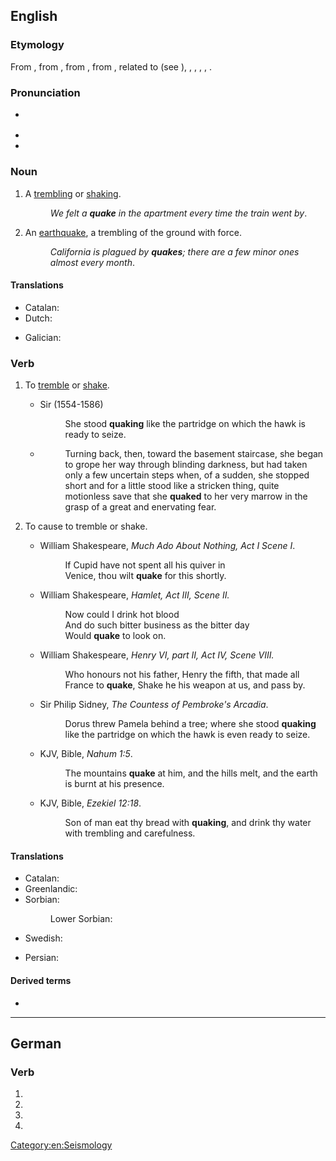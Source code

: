 ==English==

===Etymology===
From {{etyl|enm|en}} {{m|enm|quaken}}, from {{etyl|ang|en}} {{m|ang|cwacian||to quake, tremble, chatter}}, from {{etyl|gem-pro|en}} {{m|gem-pro|*kwakōną||to shake, quiver, tremble}}, from {{etyl|ine-pro|en}} {{m|ine-pro|*gʷog-||to shake, swing}}, related to {{cog|ang|cweccan||to shake, swing, move, vibrate, shake off, give up}} (see {{l|en|quitch}}), <!--{{etyl|frs|-}} {{term|kwakkelje||to flounder, limp|lang=frs}},--> {{cog|nl|kwakkelen||to ail, be ailing}}, {{cog|de|Quackelei||chattering}}, {{cog|da|kvakle||to bungle}}, {{cog|la|vēxō||toss, shake violently, jostle, vex}}, {{cog|ga|bogadh||a move, movement, shift, change}}.

===Pronunciation===
* {{a|GenAm|RP}} {{IPA|/kweɪk/|lang=en}}
* {{audio|en-us-quake.ogg|Audio (US)|lang=en}}
* {{rhymes|eɪk|lang=en}}

===Noun===
{{en-noun}}

# A [[tremble|trembling]] or [[shake|shaking]].
#: ''We felt a '''quake''' in the apartment every time the train went by''.
# An [[earthquake]], a trembling of the ground with force.
#: ''California is plagued by '''quakes'''; there are a few minor ones almost every month''.

====Translations====
{{trans-top|trembling or shaking}}
* Catalan: {{t+|ca|tremolor|m}}
* Dutch: {{t+|nl|beving|f}}
{{trans-mid}}
* Galician: {{t|gl|tremor|m}}
{{trans-bottom}}

{{trans-see|earthquake}}

===Verb===
{{en-verb|quakes|quaking|quaked|past2=quoke|past2_qual=archaic|past3=quook|past3_qual=obsolete}}

# {{lb|en|intransitive}} To [[tremble]] or [[shake]].
#: {{ux|en|I felt the ground '''quaking''' beneath my feet.}}
#* Sir {{w|Philip Sidney}} (1554-1586)
#*: She stood '''quaking''' like the partridge on which the hawk is ready to seize.
#* {{RQ:Vance Nobody|III}}
#*: Turning back, then, toward the basement staircase, she began to grope her way through blinding darkness, but had taken only a few uncertain steps when, of a sudden, she stopped short and for a little stood like a stricken thing, quite motionless save that she '''quaked''' to her very marrow in the grasp of a great and enervating fear.
# {{lb|en|transitive|obsolete}} To cause to tremble or shake.
#* William Shakespeare, ''Much Ado About Nothing, Act I Scene I''.
#*: If Cupid have not spent all his quiver in
#*: Venice, thou wilt '''quake''' for this shortly.
#* William Shakespeare, ''Hamlet, Act III, Scene II.''
#*: Now could I drink hot blood
#*: And do such bitter business as the bitter day
#*: Would '''quake''' to look on.
#* William Shakespeare, ''Henry VI, part II, Act IV, Scene VIII.''
#*: Who honours not his father, Henry the fifth, that made all France to '''quake''', Shake he his weapon at us, and pass by.
#* Sir Philip Sidney, ''The Countess of Pembroke's Arcadia''.
#*: Dorus threw Pamela behind a tree; where she stood '''quaking''' like the partridge on which the hawk is even ready to seize.
#* KJV, Bible, ''Nahum 1:5''.
#*: The mountains '''quake''' at him, and the hills melt, and the earth is burnt at his presence.
#* KJV, Bible, ''Ezekiel 12:18''.
#*: Son of man eat thy bread with '''quaking''', and drink thy water with trembling and carefulness.

====Translations====
{{trans-top|tremble or shake}}
* Catalan: {{t+|ca|tremolar}}
* Greenlandic: {{t|kl|nuna sajuppoq}}
* Sorbian:
*: Lower Sorbian: {{t|dsb|rdžaś|impf}}
{{trans-mid}}
* Swedish: {{t+|sv|skaka}}
{{trans-bottom}}

{{checktrans-top}}
* Persian: {{t+check|fa|تکان|tr=tekân|sc=fa-Arab}}
{{trans-mid}}
{{trans-bottom}}

====Derived terms====
* {{l|en|Quaker}}

[[Category:en:Seismology]]

----

==German==

===Verb===
{{head|de|verb form}}

# {{de-verb form of|quaken|1|s|g}}
# {{de-verb form of|quaken|i|s}}
# {{de-verb form of|quaken|1|s|k1}}
# {{de-verb form of|quaken|3|s|k1}}
